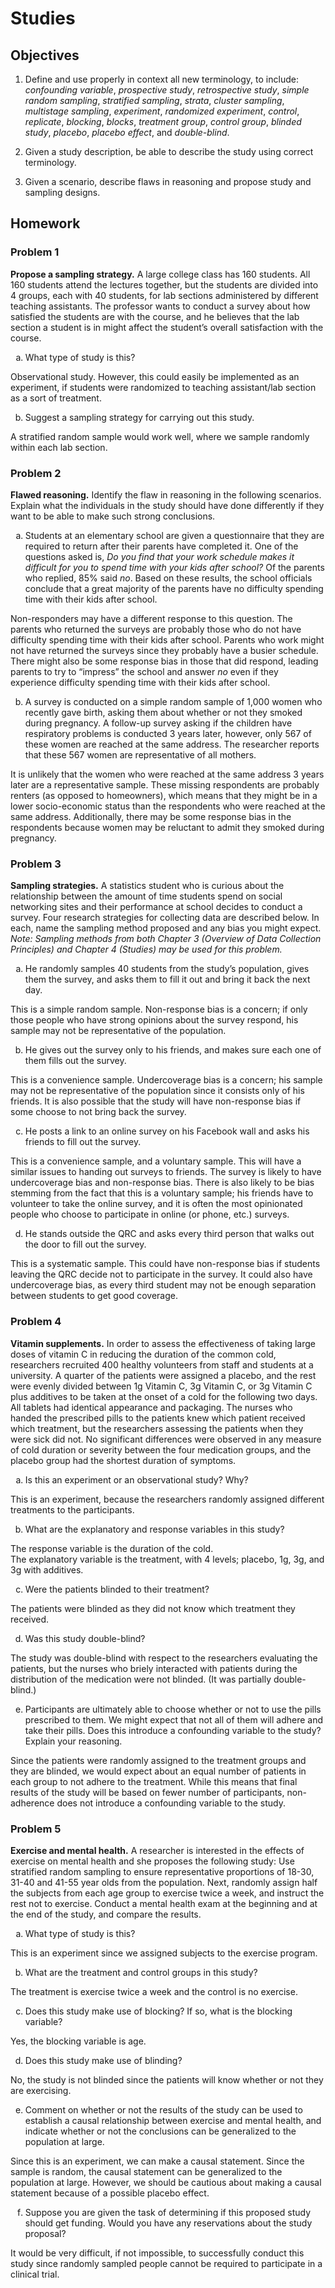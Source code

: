 # Studies {#STUDY}

## Objectives

1) Define and use properly in context all new terminology, to include: *confounding variable*, *prospective study*, *retrospective study*, *simple random sampling*, *stratified sampling*, *strata*, *cluster sampling*, *multistage sampling*, *experiment*, *randomized experiment*, *control*, *replicate*, *blocking*, *blocks*, *treatment group*, *control group*, *blinded study*, *placebo*, *placebo effect*, and *double-blind*.  

2) Given a study description, be able to describe the study using correct terminology.  

3) Given a scenario, describe flaws in reasoning and propose study and sampling designs.  


## Homework  

### Problem 1  

**Propose a sampling strategy.** A large college class has 160 students. All 160 students attend the lectures together, but the students are divided into 4 groups, each with 40 students, for lab sections administered by different teaching assistants. The professor wants to conduct a survey about how satisfied the students are with the course, and he believes that the lab section a student is in might affect the student's overall satisfaction with the course.

a. What type of study is this?  

Observational study. However, this could easily be implemented as an experiment, if students were randomized to teaching assistant/lab section as a sort of treatment.  


b. Suggest a sampling strategy for carrying out this study. 

A stratified random sample would work well, where we sample randomly within each lab section.  



### Problem 2  

**Flawed reasoning.** Identify the flaw in reasoning in the following scenarios. Explain what the individuals in the study should have done differently if they want to be able to make such strong conclusions.

a. Students at an elementary school are given a questionnaire that they are required to return after their parents have completed it. One of the questions asked is, *Do you find that your work schedule makes it difficult for you to spend time with your kids after school?* Of the parents who replied, 85% said *no*. Based on these results, the school officials conclude that a great majority of the parents have no difficulty spending time with their kids after school. 

Non-responders may have a different response to this question. The parents who returned the surveys are probably those who do not have difficulty spending time with their kids after school. Parents who work might not have returned the surveys since they probably have a busier schedule. There might also be some response bias in those that did respond, leading parents to try to "impress" the school and answer *no* even if they experience difficulty spending time with their kids after school.  


b. A survey is conducted on a simple random sample of 1,000 women who recently gave birth, asking them about whether or not they smoked during pregnancy. A follow-up survey asking if the children have respiratory problems is conducted 3 years later, however, only 567 of these women are reached at the same address. The researcher reports that these 567 women are representative of all mothers.

It is unlikely that the women who were reached at the same address 3 years later are a representative sample. These missing respondents are probably renters (as opposed to homeowners), which means that they might be in a lower socio-economic status than the respondents who were reached at the same address. Additionally, there may be some response bias in the respondents because women may be reluctant to admit they smoked during pregnancy.  



### Problem 3

**Sampling strategies.** A statistics student who is curious about the relationship between the amount of time students spend on social networking sites and their performance at school decides to conduct a survey. Four research strategies for collecting data are described below. In each, name the sampling method proposed and any bias you might expect. *Note: Sampling methods from both Chapter 3 (Overview of Data Collection Principles) and Chapter 4 (Studies) may be used for this problem.*

a. He randomly samples 40 students from the study's population, gives them the survey, and asks them to fill it out and bring it back the next day.  

This is a simple random sample. Non-response bias is a concern; if only those people who have strong opinions about the survey respond, his sample may not be representative of the population. 

b. He gives out the survey only to his friends, and makes sure each one of them fills out the survey.    

This is a convenience sample. Undercoverage bias is a concern; his sample may not be representative of the population since it consists only of his friends. It is also possible that the study will have non-response bias if some choose to not bring back the survey.

c. He posts a link to an online survey on his Facebook wall and asks his friends to fill out the survey.   

This is a convenience sample, and a voluntary sample. This will have a similar issues to handing out surveys to friends. The survey is likely to have undercoverage bias and non-response bias. There is also likely to be bias stemming from the fact that this is a voluntary sample; his friends have to volunteer to take the online survey, and it is often the most opinionated people who choose to participate in online (or phone, etc.) surveys. 

d. He stands outside the QRC and asks every third person that walks out the door to fill out the survey.

This is a systematic sample. This could have non-response bias if students leaving the QRC decide not to participate in the survey. It could also have undercoverage bias, as every third student may not be enough separation between students to get good coverage.
 


### Problem 4 

**Vitamin supplements.** In order to assess the effectiveness of taking large doses of vitamin C in reducing the duration of the common cold, researchers recruited 400 healthy volunteers from staff and students at a university. A quarter of the patients were assigned a placebo, and the rest were evenly divided between 1g Vitamin C,  3g Vitamin C, or 3g Vitamin C plus additives to be taken at the onset of a cold for the following two days. All tablets had identical appearance and packaging. The nurses who handed the prescribed pills to the patients knew which patient received which treatment, but the researchers assessing the patients when they were sick did not. No significant differences were observed in any measure of cold duration or severity between the four medication groups, and the placebo group had the shortest duration of symptoms.

a. Is this an experiment or an observational study? Why?  

This is an experiment, because the researchers randomly assigned different treatments to the participants.

b. What are the explanatory and response variables in this study?  

The response variable is the duration of the cold.  
The explanatory variable is the treatment, with 4 levels; placebo, 1g, 3g, and 3g with additives. 

c. Were the patients blinded to their treatment?  

The patients were blinded as they did not know which treatment they received.  

d. Was this study double-blind?  

The study was double-blind with respect to the researchers evaluating the patients, but the nurses who briely interacted with patients during the distribution of the medication were not blinded. (It was partially double-blind.) 

e. Participants are ultimately able to choose whether or not to use the pills prescribed to them. We might expect that not all of them will adhere and take their pills. Does this introduce a confounding variable to the study? Explain your reasoning.  

Since the patients were randomly assigned to the treatment groups and they are blinded, we would expect about an equal number of patients in each group to not adhere to the treatment. While this means that final results of the study will be based on fewer number of participants, non-adherence does not introduce a confounding variable to the study. 



### Problem 5  

**Exercise and mental health.** A researcher is interested in the effects of exercise on mental health and she proposes the following study: Use stratified random sampling to ensure representative proportions of 18-30, 31-40 and 41-55 year olds from the population. Next, randomly assign half the subjects from each age group to exercise twice a week, and instruct the rest not to exercise. Conduct a mental health exam at the beginning and at the end of the study, and compare the results.

a. What type of study is this?  

This is an experiment since we assigned subjects to the exercise program.  

b. What are the treatment and control groups in this study?  

The treatment is exercise twice a week and the control is no exercise. 

c. Does this study make use of blocking? If so, what is the blocking variable?  

Yes, the blocking variable is age. 

d. Does this study make use of blinding?  

No, the study is not blinded since the patients will know whether or not they are exercising. 

e. Comment on whether or not the results of the study can be used to establish a causal relationship between exercise and mental health, and indicate whether or not the conclusions can be generalized to the population at large.  

Since this is an experiment, we can make a causal statement. Since the sample is random, the causal statement can be generalized to the population at large. However, we should be cautious about making a causal statement because of a possible placebo effect.  

f. Suppose you are given the task of determining if this proposed study should get funding. Would you have any reservations about the study proposal?  

It would be very difficult, if not impossible, to successfully conduct this study since randomly sampled people cannot be required to participate in a clinical trial.  


